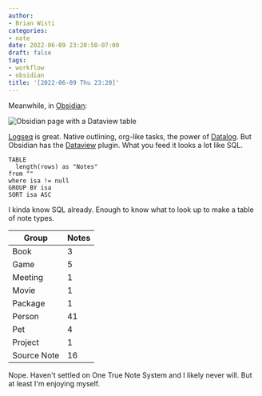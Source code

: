 ```yaml
---
author:
- Brian Wisti
categories:
- note
date: 2022-06-09 23:20:50-07:00
draft: false
tags:
- workflow
- obsidian
title: '[2022-06-09 Thu 23:20]'
---
```


Meanwhile, in [Obsidian][obsidian]:

[obsidian]: https://obsidian.md

![Obsidian page with a Dataview table](/img/2022/2022-06-09-obsidian-types.png "Using an Obsidian plugin to organize the mess I made in Obsidian.")

[Logseq][logseq] is great. Native outlining, org-like tasks, the power of
[Datalog][datalog]. But Obsidian has the [Dataview][dataview] plugin. What you
feed it looks a lot like SQL.

[Logseq]: https://logseq.com
[datalog]: http://www.learndatalogtoday.org
[dataview]: https://blacksmithgu.github.io/obsidian-dataview/

```
TABLE
  length(rows) as "Notes"
from ""
where isa != null
GROUP BY isa
SORT isa ASC
```

I kinda know SQL already. Enough to know what to look up to make a table of
note types.

| Group       | Notes
| ----------- | -------
| Book        | 3
| Game        | 5
| Meeting     | 1
| Movie       | 1
| Package     | 1
| Person      | 41
| Pet         | 4
| Project     | 1
| Source Note | 16

Nope. Haven't settled on One True Note System and I likely never will. But at
least I'm enjoying myself.
